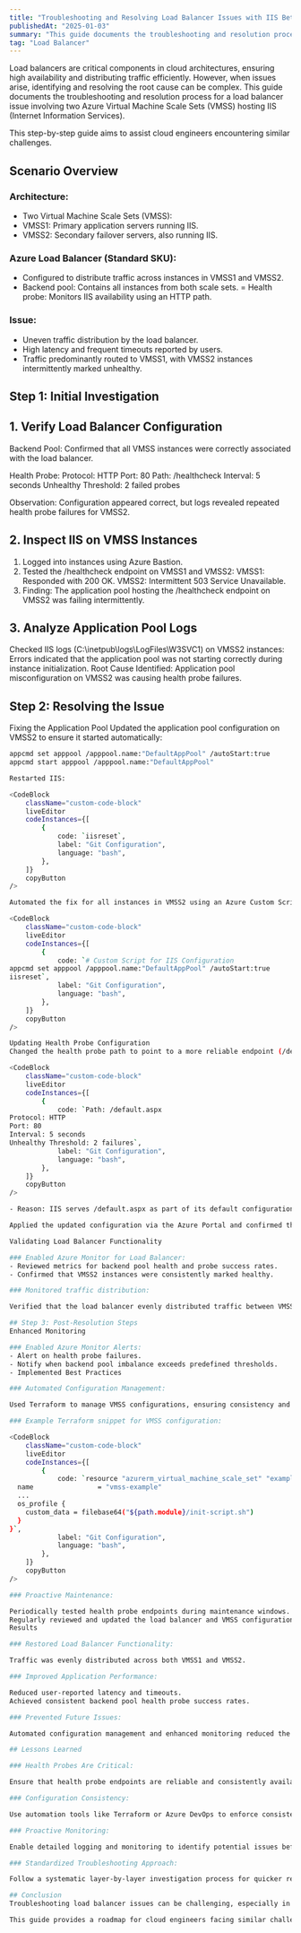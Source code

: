 ---
title: "Troubleshooting and Resolving Load Balancer Issues with IIS Between Two Azure VMSS"
publishedAt: "2025-01-03"
summary: "This guide documents the troubleshooting and resolution process for a load balancer issue involving two Azure Virtual Machine Scale Sets hosting IIS."
tag: "Load Balancer"
---

Load balancers are critical components in cloud architectures, ensuring high availability and distributing traffic efficiently. However, when issues arise, identifying and resolving the root cause can be complex. This guide documents the troubleshooting and resolution process for a load balancer issue involving two Azure Virtual Machine Scale Sets (VMSS) hosting IIS (Internet Information Services).

This step-by-step guide aims to assist cloud engineers encountering similar challenges.

## Scenario Overview
### Architecture:
- Two Virtual Machine Scale Sets (VMSS):
- VMSS1: Primary application servers running IIS.
- VMSS2: Secondary failover servers, also running IIS.

### Azure Load Balancer (Standard SKU):
- Configured to distribute traffic across instances in VMSS1 and VMSS2.
- Backend pool: Contains all instances from both scale sets.
= Health probe: Monitors IIS availability using an HTTP path.

### Issue:
- Uneven traffic distribution by the load balancer.
- High latency and frequent timeouts reported by users.
- Traffic predominantly routed to VMSS1, with VMSS2 instances intermittently marked unhealthy.

## Step 1: Initial Investigation

## 1. Verify Load Balancer Configuration
Backend Pool: Confirmed that all VMSS instances were correctly associated with the load balancer.

Health Probe:
Protocol: HTTP
Port: 80
Path: /healthcheck
Interval: 5 seconds
Unhealthy Threshold: 2 failed probes

Observation: Configuration appeared correct, but logs revealed repeated health probe failures for VMSS2.

## 2. Inspect IIS on VMSS Instances

1. Logged into instances using Azure Bastion.
2. Tested the /healthcheck endpoint on VMSS1 and VMSS2:
    VMSS1: Responded with 200 OK.
    VMSS2: Intermittent 503 Service Unavailable.
2. Finding: The application pool hosting the /healthcheck endpoint on VMSS2 was failing intermittently.

## 3. Analyze Application Pool Logs
Checked IIS logs (C:\inetpub\logs\LogFiles\W3SVC1) on VMSS2 instances:
Errors indicated that the application pool was not starting correctly during instance initialization.
Root Cause Identified: Application pool misconfiguration on VMSS2 was causing health probe failures.

## Step 2: Resolving the Issue
Fixing the Application Pool
Updated the application pool configuration on VMSS2 to ensure it started automatically:

```bash
appcmd set apppool /apppool.name:"DefaultAppPool" /autoStart:true
appcmd start apppool /apppool.name:"DefaultAppPool"

Restarted IIS:

<CodeBlock
    className="custom-code-block"
    liveEditor
    codeInstances={[
        {
            code: `iisreset`,
            label: "Git Configuration",
            language: "bash",
        },
    ]}
    copyButton
/>

Automated the fix for all instances in VMSS2 using an Azure Custom Script Extension. The script ensured consistent configuration across scale set instances:

<CodeBlock
    className="custom-code-block"
    liveEditor
    codeInstances={[
        {
            code: `# Custom Script for IIS Configuration
appcmd set apppool /apppool.name:"DefaultAppPool" /autoStart:true
iisreset`,
            label: "Git Configuration",
            language: "bash",
        },
    ]}
    copyButton
/>

Updating Health Probe Configuration
Changed the health probe path to point to a more reliable endpoint (/default.aspx) instead of the custom /healthcheck endpoint:

<CodeBlock
    className="custom-code-block"
    liveEditor
    codeInstances={[
        {
            code: `Path: /default.aspx
Protocol: HTTP
Port: 80
Interval: 5 seconds
Unhealthy Threshold: 2 failures`,
            label: "Git Configuration",
            language: "bash",
        },
    ]}
    copyButton
/>

- Reason: IIS serves /default.aspx as part of its default configuration, reducing the likelihood of probe failures.

Applied the updated configuration via the Azure Portal and confirmed the changes in the backend pool.

Validating Load Balancer Functionality

### Enabled Azure Monitor for Load Balancer:
- Reviewed metrics for backend pool health and probe success rates.
- Confirmed that VMSS2 instances were consistently marked healthy.

### Monitored traffic distribution:

Verified that the load balancer evenly distributed traffic between VMSS1 and VMSS2.

## Step 3: Post-Resolution Steps
Enhanced Monitoring

### Enabled Azure Monitor Alerts:
- Alert on health probe failures.
- Notify when backend pool imbalance exceeds predefined thresholds.
- Implemented Best Practices

### Automated Configuration Management:

Used Terraform to manage VMSS configurations, ensuring consistency and preventing manual errors.

### Example Terraform snippet for VMSS configuration:

<CodeBlock
    className="custom-code-block"
    liveEditor
    codeInstances={[
        {
            code: `resource "azurerm_virtual_machine_scale_set" "example" {
  name                = "vmss-example"
  ...
  os_profile {
    custom_data = filebase64("${path.module}/init-script.sh")
  }
}`,
            label: "Git Configuration",
            language: "bash",
        },
    ]}
    copyButton
/>

### Proactive Maintenance:

Periodically tested health probe endpoints during maintenance windows.
Regularly reviewed and updated the load balancer and VMSS configurations.
Results

### Restored Load Balancer Functionality:

Traffic was evenly distributed across both VMSS1 and VMSS2.

### Improved Application Performance:

Reduced user-reported latency and timeouts.
Achieved consistent backend pool health probe success rates.

### Prevented Future Issues:

Automated configuration management and enhanced monitoring reduced the risk of similar issues.

## Lessons Learned

### Health Probes Are Critical:

Ensure that health probe endpoints are reliable and consistently available.

### Configuration Consistency:

Use automation tools like Terraform or Azure DevOps to enforce consistent configurations across environments.

### Proactive Monitoring:

Enable detailed logging and monitoring to identify potential issues before they impact production.

### Standardized Troubleshooting Approach:

Follow a systematic layer-by-layer investigation process for quicker resolution.

## Conclusion
Troubleshooting load balancer issues can be challenging, especially in complex cloud environments. By following a structured approach—starting from the load balancer configuration and working down to the application layer—we resolved the issue and restored optimal performance.

This guide provides a roadmap for cloud engineers facing similar challenges. The key takeaway is to leverage automation, maintain consistent configurations, and implement proactive monitoring to prevent and quickly resolve issues.

